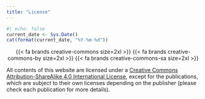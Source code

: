 ```yaml
---
title: "License"
---
```


```r
#| echo: false
current_date <- Sys.Date()
cat(format(current_date, "%Y-%m-%d"))
```
<center>
{{< fa brands creative-commons size=2xl >}} {{< fa brands creative-commons-by size=2xl >}} {{< fa brands creative-commons-sa size=2xl >}}
</center>
All contents of this website are licensed under a [Creative Commons Attribution-ShareAlike 4.0 International License](https://creativecommons.org/licenses/by-sa/4.0/), except for the publications, which are subject to their own licenses depending on the publisher (please check each publication for more details).



